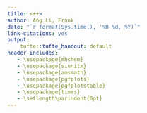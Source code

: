 ```yaml
---
title: <++>
author: Ang Li, Frank
date: "`r format(Sys.time(), '%B %d, %Y)`"
link-citations: yes
output:
    tufte::tufte_handout: default
header-includes:
   - \usepackage{mhchem}
   - \usepackage{siunitx}
   - \usepackage{amsmath}
   - \usepackage{pgfplots}
   - \usepackage{pgfplotstable}
   - \usepackage{times}
   - \setlength\parindent{0pt}
---
```

